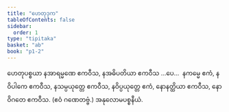 ```yaml
---
title: "ဟေတုဒုက"
tableOfContents: false
sidebar:
  order: 1
type: "tipitaka"
basket: "ab"
book: "p1-2"
---
```



<DynamicBreadcrumb />

<Division number="27" book="p1-2" e="ch" v="37" p="476">

<Paragraph number="2996" book="p1-2">
ဟေတုပစ္စယာ နအာရမ္မဏေ ဧကဝီသ, နအဓိပတိယာ ဧကဝီသ …ပေ…  နကမ္မေ ဧကံ, နဝိပါကေ ဧကဝီသ, နသမ္ပယုတ္တေ ဧကဝီသ, နဝိပ္ပယုတ္တေ ဧကံ, နောနတ္ထိယာ ဧကဝီသ, နောဝိဂတေ ဧကဝီသ. (ဧဝံ ဂဏေတဗ္ဗံ.)

</Paragraph>
</Division>

<Paragraph number="2997" type="center" book="p1-2">
အနုလောမပစ္စနီယံ.
</Paragraph>